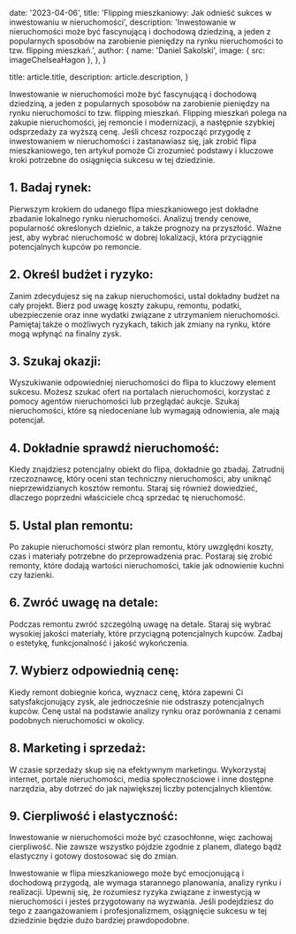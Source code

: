 
  date: '2023-04-06',
  title: 'Flipping mieszkaniowy: Jak odnieść sukces w inwestowaniu w nieruchomości',
  description:
    'Inwestowanie w nieruchomości może być fascynującą i dochodową dziedziną, a jeden z popularnych sposobów na zarobienie pieniędzy na rynku nieruchomości to tzw. flipping mieszkań.',
  author: {
    name: 'Daniel Sakolski',
    image: { src: imageChelseaHagon },
  },
}

  title: article.title,
  description: article.description,
}

Inwestowanie w nieruchomości może być fascynującą i dochodową dziedziną, a jeden z popularnych sposobów na zarobienie pieniędzy na rynku nieruchomości to tzw. flipping mieszkań. Flipping mieszkań polega na zakupie nieruchomości, jej remoncie i modernizacji, a następnie szybkiej odsprzedaży za wyższą cenę. Jeśli chcesz rozpocząć przygodę z inwestowaniem w nieruchomości i zastanawiasz się, jak zrobić flipa mieszkaniowego, ten artykuł pomoże Ci zrozumieć podstawy i kluczowe kroki potrzebne do osiągnięcia sukcesu w tej dziedzinie.

## 1. Badaj rynek:
Pierwszym krokiem do udanego flipa mieszkaniowego jest dokładne zbadanie lokalnego rynku nieruchomości. Analizuj trendy cenowe, popularność określonych dzielnic, a także prognozy na przyszłość. Ważne jest, aby wybrać nieruchomość w dobrej lokalizacji, która przyciągnie potencjalnych kupców po remoncie.

## 2. Określ budżet i ryzyko:
Zanim zdecydujesz się na zakup nieruchomości, ustal dokładny budżet na cały projekt. Bierz pod uwagę koszty zakupu, remontu, podatki, ubezpieczenie oraz inne wydatki związane z utrzymaniem nieruchomości. Pamiętaj także o możliwych ryzykach, takich jak zmiany na rynku, które mogą wpłynąć na finalny zysk.

## 3. Szukaj okazji:
Wyszukiwanie odpowiedniej nieruchomości do flipa to kluczowy element sukcesu. Możesz szukać ofert na portalach nieruchomości, korzystać z pomocy agentów nieruchomości lub przeglądać aukcje. Szukaj nieruchomości, które są niedoceniane lub wymagają odnowienia, ale mają potencjał.

## 4. Dokładnie sprawdź nieruchomość:
Kiedy znajdziesz potencjalny obiekt do flipa, dokładnie go zbadaj. Zatrudnij rzeczoznawcę, który oceni stan techniczny nieruchomości, aby uniknąć nieprzewidzianych kosztów remontu. Staraj się również dowiedzieć, dlaczego poprzedni właściciele chcą sprzedać tę nieruchomość.

## 5. Ustal plan remontu:
Po zakupie nieruchomości stwórz plan remontu, który uwzględni koszty, czas i materiały potrzebne do przeprowadzenia prac. Postaraj się zrobić remonty, które dodają wartości nieruchomości, takie jak odnowienie kuchni czy łazienki.

## 6. Zwróć uwagę na detale:
Podczas remontu zwróć szczególną uwagę na detale. Staraj się wybrać wysokiej jakości materiały, które przyciągną potencjalnych kupców. Zadbaj o estetykę, funkcjonalność i jakość wykończenia.

## 7. Wybierz odpowiednią cenę:
Kiedy remont dobiegnie końca, wyznacz cenę, która zapewni Ci satysfakcjonujący zysk, ale jednocześnie nie odstraszy potencjalnych kupców. Cenę ustal na podstawie analizy rynku oraz porównania z cenami podobnych nieruchomości w okolicy.

## 8. Marketing i sprzedaż:
W czasie sprzedaży skup się na efektywnym marketingu. Wykorzystaj internet, portale nieruchomości, media społecznościowe i inne dostępne narzędzia, aby dotrzeć do jak największej liczby potencjalnych klientów.

## 9. Cierpliwość i elastyczność:
Inwestowanie w nieruchomości może być czasochłonne, więc zachowaj cierpliwość. Nie zawsze wszystko pójdzie zgodnie z planem, dlatego bądź elastyczny i gotowy dostosować się do zmian.


Inwestowanie w flipa mieszkaniowego może być emocjonującą i dochodową przygodą, ale wymaga starannego planowania, analizy rynku i realizacji. Upewnij się, że rozumiesz ryzyka związane z inwestycją w nieruchomości i jesteś przygotowany na wyzwania. Jeśli podejdziesz do tego z zaangażowaniem i profesjonalizmem, osiągnięcie sukcesu w tej dziedzinie będzie dużo bardziej prawdopodobne.